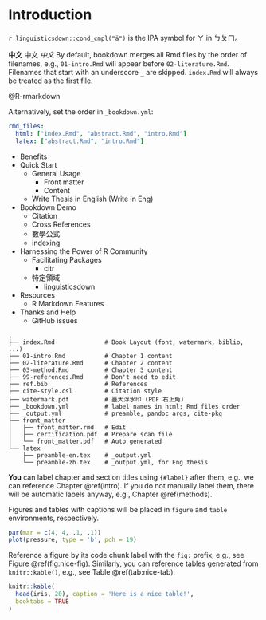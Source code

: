 # Introduction {#intro}

`r linguisticsdown::cond_cmpl("ä")`
is the IPA symbol for ㄚ in ㄅㄆㄇ。

**中文** 中文 *中文*
By default, bookdown merges all Rmd files by the order of filenames, e.g., `01-intro.Rmd` will appear before `02-literature.Rmd`. Filenames that start with an underscore `_` are skipped. `index.Rmd` will always be treated as the first file.

@R-rmarkdown

Alternatively, set the order in `_bookdown.yml`:

```yaml
rmd_files:
  html: ["index.Rmd", "abstract.Rmd", "intro.Rmd"]
  latex: ["abstract.Rmd", "intro.Rmd"]
```



- Benefits
- Quick Start
    - General Usage
        - Front matter
        - Content
    - Write Thesis in English (Write in Eng)
- Bookdown Demo
    - Citation
    - Cross References
    - 數學公式
    - indexing
- Harnessing the Power of R Community
    - Facilitating Packages
        - citr
    - 特定領域
        - linguisticsdown
- Resources
    - R Markdown Features
- Thanks and Help
    - GitHub issues

```
.
├── index.Rmd              # Book Layout (font, watermark, biblio, ...)
├── 01-intro.Rmd           # Chapter 1 content
├── 02-literature.Rmd      # Chapter 2 content
├── 03-method.Rmd          # Chapter 3 content
├── 99-references.Rmd      # Don't need to edit
├── ref.bib                # References
├── cite-style.csl         # Citation style
├── watermark.pdf          # 臺大浮水印 (PDF 右上角)   
├── _bookdown.yml          # label names in html; Rmd files order
├── _output.yml            # preamble, pandoc args, cite-pkg
├── front_matter
│   ├── front_matter.rmd   # Edit
│   ├── certification.pdf  # Prepare scan file
│   └── front_matter.pdf   # Auto generated
└── latex
    ├── preamble-en.tex    # _output.yml
    └── preamble-zh.tex    # _output.yml, for Eng thesis
```






**You** can label chapter and section titles using `{#label}` after them, e.g., we can reference Chapter \@ref(intro). If you do not manually label them, there will be automatic labels anyway, e.g., Chapter \@ref(methods).



Figures and tables with captions will be placed in `figure` and `table` environments, respectively.

```r
par(mar = c(4, 4, .1, .1))
plot(pressure, type = 'b', pch = 19)
```

Reference a figure by its code chunk label with the `fig:` prefix, e.g., see Figure \@ref(fig:nice-fig). Similarly, you can reference tables generated from `knitr::kable()`, e.g., see Table \@ref(tab:nice-tab).

```r
knitr::kable(
  head(iris, 20), caption = 'Here is a nice table!',
  booktabs = TRUE
)
```



